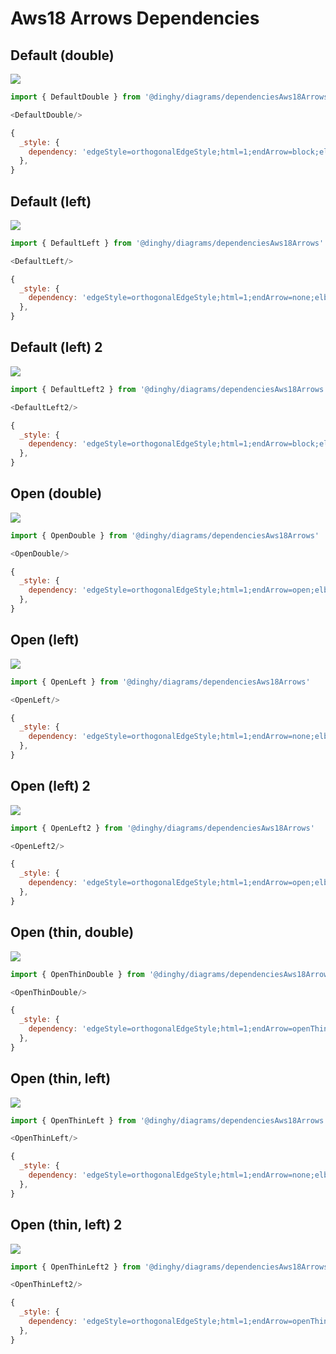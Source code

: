 
# Aws18 Arrows Dependencies


## Default (double)

<Tabs>
  <TabItem value="Preview">

![](./default-double.png#drawio)

  </TabItem>
  <TabItem value="Usage">
    
```js
import { DefaultDouble } from '@dinghy/diagrams/dependenciesAws18Arrows'

<DefaultDouble/>
```

  </TabItem>
  <TabItem value="Definition">
    
```js
{
  _style: {
    dependency: 'edgeStyle=orthogonalEdgeStyle;html=1;endArrow=block;elbow=vertical;startArrow=block;startFill=1;endFill=1;strokeColor=#545B64;rounded=0;',
  },
}
```

  </TabItem>
</Tabs>


## Default (left)

<Tabs>
  <TabItem value="Preview">

![](./default-left.png#drawio)

  </TabItem>
  <TabItem value="Usage">
    
```js
import { DefaultLeft } from '@dinghy/diagrams/dependenciesAws18Arrows'

<DefaultLeft/>
```

  </TabItem>
  <TabItem value="Definition">
    
```js
{
  _style: {
    dependency: 'edgeStyle=orthogonalEdgeStyle;html=1;endArrow=none;elbow=vertical;startArrow=block;startFill=1;strokeColor=#545B64;rounded=0;',
  },
}
```

  </TabItem>
</Tabs>


## Default (left) 2

<Tabs>
  <TabItem value="Preview">

![](./default-left-2.png#drawio)

  </TabItem>
  <TabItem value="Usage">
    
```js
import { DefaultLeft2 } from '@dinghy/diagrams/dependenciesAws18Arrows'

<DefaultLeft2/>
```

  </TabItem>
  <TabItem value="Definition">
    
```js
{
  _style: {
    dependency: 'edgeStyle=orthogonalEdgeStyle;html=1;endArrow=block;elbow=vertical;startArrow=none;endFill=1;strokeColor=#545B64;rounded=0;',
  },
}
```

  </TabItem>
</Tabs>


## Open (double)

<Tabs>
  <TabItem value="Preview">

![](./open-double.png#drawio)

  </TabItem>
  <TabItem value="Usage">
    
```js
import { OpenDouble } from '@dinghy/diagrams/dependenciesAws18Arrows'

<OpenDouble/>
```

  </TabItem>
  <TabItem value="Definition">
    
```js
{
  _style: {
    dependency: 'edgeStyle=orthogonalEdgeStyle;html=1;endArrow=open;elbow=vertical;startArrow=open;startFill=0;endFill=0;strokeColor=#545B64;rounded=0;',
  },
}
```

  </TabItem>
</Tabs>


## Open (left)

<Tabs>
  <TabItem value="Preview">

![](./open-left.png#drawio)

  </TabItem>
  <TabItem value="Usage">
    
```js
import { OpenLeft } from '@dinghy/diagrams/dependenciesAws18Arrows'

<OpenLeft/>
```

  </TabItem>
  <TabItem value="Definition">
    
```js
{
  _style: {
    dependency: 'edgeStyle=orthogonalEdgeStyle;html=1;endArrow=none;elbow=vertical;startArrow=open;startFill=0;strokeColor=#545B64;rounded=0;',
  },
}
```

  </TabItem>
</Tabs>


## Open (left) 2

<Tabs>
  <TabItem value="Preview">

![](./open-left-2.png#drawio)

  </TabItem>
  <TabItem value="Usage">
    
```js
import { OpenLeft2 } from '@dinghy/diagrams/dependenciesAws18Arrows'

<OpenLeft2/>
```

  </TabItem>
  <TabItem value="Definition">
    
```js
{
  _style: {
    dependency: 'edgeStyle=orthogonalEdgeStyle;html=1;endArrow=open;elbow=vertical;startArrow=none;endFill=0;strokeColor=#545B64;rounded=0;',
  },
}
```

  </TabItem>
</Tabs>


## Open (thin, double)

<Tabs>
  <TabItem value="Preview">

![](./open-thin-double.png#drawio)

  </TabItem>
  <TabItem value="Usage">
    
```js
import { OpenThinDouble } from '@dinghy/diagrams/dependenciesAws18Arrows'

<OpenThinDouble/>
```

  </TabItem>
  <TabItem value="Definition">
    
```js
{
  _style: {
    dependency: 'edgeStyle=orthogonalEdgeStyle;html=1;endArrow=openThin;elbow=vertical;startArrow=openThin;startFill=0;endFill=0;strokeColor=#545B64;rounded=0;',
  },
}
```

  </TabItem>
</Tabs>


## Open (thin, left)

<Tabs>
  <TabItem value="Preview">

![](./open-thin-left.png#drawio)

  </TabItem>
  <TabItem value="Usage">
    
```js
import { OpenThinLeft } from '@dinghy/diagrams/dependenciesAws18Arrows'

<OpenThinLeft/>
```

  </TabItem>
  <TabItem value="Definition">
    
```js
{
  _style: {
    dependency: 'edgeStyle=orthogonalEdgeStyle;html=1;endArrow=none;elbow=vertical;startArrow=openThin;startFill=0;strokeColor=#545B64;rounded=0;',
  },
}
```

  </TabItem>
</Tabs>


## Open (thin, left) 2

<Tabs>
  <TabItem value="Preview">

![](./open-thin-left-2.png#drawio)

  </TabItem>
  <TabItem value="Usage">
    
```js
import { OpenThinLeft2 } from '@dinghy/diagrams/dependenciesAws18Arrows'

<OpenThinLeft2/>
```

  </TabItem>
  <TabItem value="Definition">
    
```js
{
  _style: {
    dependency: 'edgeStyle=orthogonalEdgeStyle;html=1;endArrow=openThin;elbow=vertical;startArrow=none;endFill=0;strokeColor=#545B64;rounded=0;',
  },
}
```

  </TabItem>
</Tabs>

